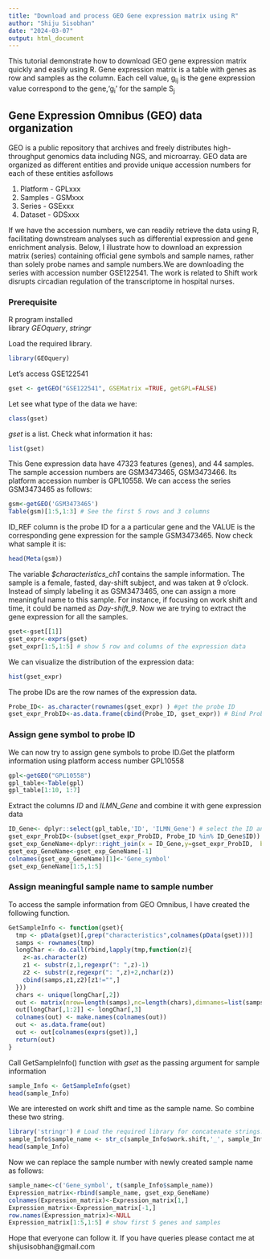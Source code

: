 ```yaml
---
title: "Download and process GEO Gene expression matrix using R"
author: "Shiju Sisobhan"
date: "2024-03-07"
output: html_document
---
```


This tutorial demonstrate how to download GEO gene expression matrix quickly and easily using R. Gene expression matrix is a table with genes as row and samples as the column. Each cell value, g~ij~ is the gene expression value correspond to the gene,'g~i~' for the sample S~j~

## Gene Expression Omnibus (GEO) data organization
GEO is a public repository that archives and freely distributes high-throughput genomics data including NGS, and microarray. GEO data are organized as different entities and provide unique accession numbers for each of these entities asfollows

1. Platform - GPLxxx
2. Samples  - GSMxxx
3. Series   - GSExxx
4. Dataset  - GDSxxx

If we have the accession numbers, we can readily retrieve the data using R, facilitating downstream analyses such as differential expression and gene enrichment analysis. Below, I illustrate how to download an expression matrix (series) containing official gene symbols and sample names, rather than solely probe names and sample numbers.We are downloading the series with accession number GSE122541. The work is related to Shift work disrupts circadian regulation of the transcriptome in hospital nurses.

### Prerequisite
R program installed\
library *GEOquery*, *stringr*

Load the required library.
```r
library(GEOquery)
```
Let's access GSE122541

```r
gset <- getGEO("GSE122541", GSEMatrix =TRUE, getGPL=FALSE)
```
Let see what type of the data we have:
```r
class(gset)
```
*gset* is a list. Check what information it has:

```r
list(gset)
```

This Gene expression data have 47323 features (genes), and 44 samples. The sample accession numbers are GSM3473465, GSM3473466. Its platform accession number is GPL10558. We can access the series GSM3473465 as follows:
```r
gsm<-getGEO('GSM3473465')
Table(gsm)[1:5,1:3] # See the first 5 rows and 3 columns

```
ID_REF column is the probe ID for a a particular gene and the VALUE is the corresponding gene expression for the sample GSM3473465. Now check what sample it is:
```r
head(Meta(gsm))
```
The variable *$characteristics_ch1* contains the sample information. The sample is a female, fasted, day-shift subject, and was taken at 9 o'clock. Instead of simply labeling it as GSM3473465, one can assign a more meaningful name to this sample. For instance, if focusing on work shift and time, it could be named as *Day-shift_9*. Now we are trying to extract the gene expression for all the samples.
```r
gset<-gset[[1]]
gset_expr<-exprs(gset)
gset_expr[1:5,1:5] # show 5 row and columns of the expression data
```
We can visualize the distribution of the expression data:
```r
hist(gset_expr)
```


 The probe IDs are the row names of the expression data. 
```r
Probe_ID<- as.character(rownames(gset_expr) ) #get the probe ID
gset_expr_ProbID<-as.data.frame(cbind(Probe_ID, gset_expr)) # Bind Probe ID and EXpr data
```

### Assign gene symbol to probe ID
We can now try to assign gene symbols to probe ID.Get the platform information using platform access number GPL10558
```r
gpl<-getGEO("GPL10558")
gpl_table<-Table(gpl)
gpl_table[1:10, 1:7]
```
Extract the columns *ID* and *ILMN_Gene* and combine it with gene expression data

```r
ID_Gene<- dplyr::select(gpl_table,'ID', 'ILMN_Gene') # select the ID and gene name
gset_expr_ProbID<-(subset(gset_expr_ProbID, Probe_ID %in% ID_Gene$ID)) # subset matching IDs
gset_exp_GeneName<-dplyr::right_join(x = ID_Gene,y=gset_expr_ProbID,  by = c("ID" = "Probe_ID")) # Combine gene name with gene expression
gset_exp_GeneName<-gset_exp_GeneName[-1]
colnames(gset_exp_GeneName)[1]<-'Gene_symbol'
gset_exp_GeneName[1:5,1:5]
```
### Assign meaningful sample name to sample number

To access the sample information from GEO Omnibus, I have created the following function.

```r

GetSampleInfo <- function(gset){
  tmp <- pData(gset)[,grep("characteristics",colnames(pData(gset)))]
  samps <- rownames(tmp)
  longChar <- do.call(rbind,lapply(tmp,function(z){
    z<-as.character(z)
    z1 <- substr(z,1,regexpr(": ",z)-1)
    z2 <- substr(z,regexpr(": ",z)+2,nchar(z))
    cbind(samps,z1,z2)[z1!="",]
  }))
  chars <- unique(longChar[,2])
  out <- matrix(nrow=length(samps),nc=length(chars),dimnames=list(samps,chars))
  out[longChar[,1:2]] <- longChar[,3]
  colnames(out) <- make.names(colnames(out))
  out <- as.data.frame(out)
  out <- out[colnames(exprs(gset)),]
  return(out)	
}

```

Call GetSampleInfo() function with *gset* as the passing argument for sample information

```r
sample_Info <- GetSampleInfo(gset)
head(sample_Info)
```
We are interested on work shift and time as the sample name. So combine these two string.
```r
library('stringr') # Load the required library for concatenate strings.
sample_Info$sample_name <- str_c(sample_Info$work.shift,'_', sample_Info$time.of.sample)
head(sample_Info)
```
Now we can replace the sample number with newly created sample name as follows:
```r
sample_name<-c('Gene_symbol', t(sample_Info$sample_name))
Expression_matrix<-rbind(sample_name, gset_exp_GeneName)
colnames(Expression_matrix)<-Expression_matrix[1,]
Expression_matrix<-Expression_matrix[-1,]
row.names(Expression_matrix)<-NULL
Expression_matrix[1:5,1:5] # show first 5 genes and samples
```
Hope that everyone can follow it. If you have queries please contact me at shijusisobhan@gmail.com